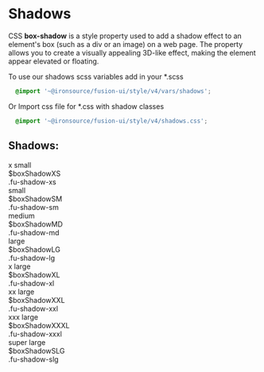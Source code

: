 
<Meta title="V4/Foundation/Shadows"/>

# Shadows

CSS **box-shadow** is a style property used to add a shadow effect to an element's box (such as a div or an image) on a web page. The property allows you to create a visually appealing 3D-like effect, making the element appear elevated or floating.

To use our shadows scss variables add in your *.scss
```css
  @import '~@ironsource/fusion-ui/style/v4/vars/shadows';
```
Or Import css file for *.css with shadow classes
```css
  @import '~@ironsource/fusion-ui/style/v4/shadows.css';
```

## Shadows:
<div class="sb-unstyled">
    <div class="fu-shadow-examples">
        <div class="fu-shadow-example fu-shadow-xs">
            <div class="font-v4-subtitle-2">x small</div>
            <div>$boxShadowXS</div>
            <div>.fu-shadow-xs</div>
        </div>
        <div class="fu-shadow-example fu-shadow-sm">
            <div class="font-v4-subtitle-2">small</div>
            <div>$boxShadowSM</div>
            <div>.fu-shadow-sm</div>
        </div>
        <div class="fu-shadow-example fu-shadow-md">
            <div class="font-v4-subtitle-2">medium</div>
            <div>$boxShadowMD</div>
            <div>.fu-shadow-md</div>
        </div>
        <div class="fu-shadow-example fu-shadow-lg">
            <div class="font-v4-subtitle-2">large</div>
            <div>$boxShadowLG</div>
            <div>.fu-shadow-lg</div>
        </div>
        <div class="fu-shadow-hr"></div>
        <div class="fu-shadow-example fu-shadow-xl">
            <div class="font-v4-subtitle-2">x large</div>
            <div>$boxShadowXL</div>
            <div>.fu-shadow-xl</div>
        </div>
        <div class="fu-shadow-example fu-shadow-xxl">
            <div class="font-v4-subtitle-2">xx large</div>
            <div>$boxShadowXXL</div>
            <div>.fu-shadow-xxl</div>
        </div>
        <div class="fu-shadow-example fu-shadow-xxxl">
            <div class="font-v4-subtitle-2">xxx large</div>
            <div>$boxShadowXXXL</div>
            <div>.fu-shadow-xxxl</div>
        </div>
        <div class="fu-shadow-example fu-shadow-slg">
            <div class="font-v4-subtitle-2">super large</div>
            <div>$boxShadowSLG</div>
            <div>.fu-shadow-slg</div>
        </div>
    </div>
</div>


